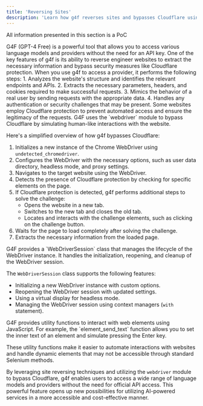 ```yaml
---
title: 'Reversing Sites'
description: 'Learn how g4f reverses sites and bypasses Cloudflare using webdriver'
---
```


<Warning>All information presented in this section is a PoC</Warning>

<Steps titleSize="h3">
<Step title="Understanding Site Reversing">
 G4F (GPT-4 Free) is a powerful tool that allows you to access various language models and providers without the need for an API key. One of the key features of g4f is its ability to reverse engineer websites to extract the necessary information and bypass security measures like Cloudflare protection.
</Step>

<Step title="Reversing Process">
 When you use g4f to access a provider, it performs the following steps:
 1. Analyzes the website's structure and identifies the relevant endpoints and APIs.
 2. Extracts the necessary parameters, headers, and cookies required to make successful requests.
 3. Mimics the behavior of a real user by sending requests with the appropriate data.
 4. Handles any authentication or security challenges that may be present.
</Step>

<Step title="Bypassing Cloudflare">
 Some websites employ Cloudflare protection to prevent automated access and ensure the legitimacy of the requests. G4F uses the `webdriver` module to bypass Cloudflare by simulating human-like interactions with the website.
 
 Here's a simplified overview of how g4f bypasses Cloudflare:
 1. Initializes a new instance of the Chrome WebDriver using `undetected_chromedriver`.
 2. Configures the WebDriver with the necessary options, such as user data directory, headless mode, and proxy settings.
 3. Navigates to the target website using the WebDriver.
 4. Detects the presence of Cloudflare protection by checking for specific elements on the page.
 5. If Cloudflare protection is detected, g4f performs additional steps to solve the challenge:
    - Opens the website in a new tab.
    - Switches to the new tab and closes the old tab.
    - Locates and interacts with the challenge elements, such as clicking on the challenge button.
 6. Waits for the page to load completely after solving the challenge.
 7. Extracts the necessary information from the loaded page.
</Step>

<Step title="WebDriver Session Management">
 G4F provides a `WebDriverSession` class that manages the lifecycle of the WebDriver instance. It handles the initialization, reopening, and cleanup of the WebDriver session.
 
 The `WebDriverSession` class supports the following features:
 - Initializing a new WebDriver instance with custom options.
 - Reopening the WebDriver session with updated settings.
 - Using a virtual display for headless mode.
 - Managing the WebDriver session using context managers (`with` statement).
</Step>

<Step title="Interacting with Web Elements">
 G4F provides utility functions to interact with web elements using JavaScript. For example, the `element_send_text` function allows you to set the inner text of an element and simulate pressing the Enter key.
 
 These utility functions make it easier to automate interactions with websites and handle dynamic elements that may not be accessible through standard Selenium methods.
</Step>

By leveraging site reversing techniques and utilizing the `webdriver` module to bypass Cloudflare, g4f enables users to access a wide range of language models and providers without the need for official API access. This powerful feature opens up new possibilities for utilizing AI-powered services in a more accessible and cost-effective manner.

</Steps>
